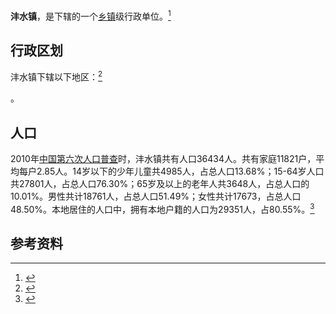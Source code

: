 {{中国乡级行政区|37/03/03/102/000}}

'''沣水镇'''，是{{PRC admin/fullname|37/03/03/102/000|3}}下辖的一个[[乡镇|乡镇]]级行政单位。<ref>{{PRC admin/ref sgc|{{PRC admin/parent|37/03/03/102/000}}}}</ref>

== 行政区划 ==

沣水镇下辖以下地区：<ref>{{PRC admin/ref sgc|37/03/03/102/000}}</ref>

{{PRC admin/children|37/03/03/102/000}}。
== 人口 ==

2010年[[中国第六次人口普查|中国第六次人口普查]]时，沣水镇共有人口36434人。共有家庭11821户，平均每户2.85人。14岁以下的少年儿童共4985人，占总人口13.68%；15-64岁人口共27801人，占总人口76.30%；65岁及以上的老年人共3648人，占总人口的10.01%。男性共计18761人，占总人口51.49%；女性共计17673，占总人口48.50%。本地居住的人口中，拥有本地户籍的人口为29351人，占80.55%。<ref name="人口普查2010">{{cite web| url =http://www.yearbookchina.com/navipage-n2013030152000017.html| title =《中国2010年人口普查分乡、镇、街道资料》| author =中国国务院人口普查办公室、中国国家统计局人口就业统计司等| year =2010| website =统计年鉴分享平台| page =表15 山东省乡、镇、街道人口| format =收费| access-date =2018-07-19| archive-url =https://web.archive.org/web/20180719084356/http://www.yearbookchina.com/navipage-n2013030152000017.html| archive-date =2018-07-19| dead-url =yes}}</ref>

== 参考资料 ==

{{reflist}}

{{行政区划小作品}}
{{PRC admin/navcat|37/03/03/102/000}}